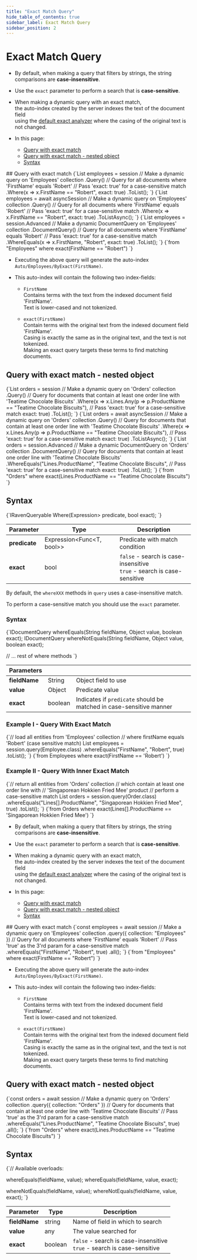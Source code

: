 ---
title: "Exact Match Query"
hide_table_of_contents: true
sidebar_label: Exact Match Query
sidebar_position: 2
---




# Exact Match Query
<LanguageSwitcher supportedLanguages={supportedLanguages} />
<LanguageContent language="csharp">

<Admonition type="note" title="">

* By default, when making a query that filters by strings, the string comparisons are __case-insensitive__.

* Use the `exact` parameter to perform a search that is __case-sensitive__.

* When making a dynamic query with an exact match,  
  the auto-index created by the server indexes the text of the document field  
  using the [default exact analyzer](../../../../indexes/using-analyzers.mdx#ravendb) where the casing of the original text is not changed.

* In this page:
    * [Query with exact match](../../../../client-api/session/querying/text-search/exact-match-query.mdx#query-with-exact-match)
    * [Query with exact match - nested object](../../../../client-api/session/querying/text-search/exact-match-query.mdx#query-with-exact-match---nested-object)
    * [Syntax](../../../../client-api/session/querying/text-search/exact-match-query.mdx#syntax)

</Admonition>
## Query with exact match

<Admonition type="note" title="">

<Tabs groupId='languageSyntax'>
<TabItem value="Query" label="Query">
<CodeBlock language="csharp">
{`List<Employee> employees = session
     // Make a dynamic query on 'Employees' collection    
    .Query<Employee>()
     // Query for all documents where 'FirstName' equals 'Robert'
     // Pass 'exact: true' for a case-sensitive match
    .Where(x => x.FirstName == "Robert", exact: true)
    .ToList();
`}
</CodeBlock>
</TabItem>
<TabItem value="Query_async" label="Query_async">
<CodeBlock language="csharp">
{`List<Employee> employees = await asyncSession
     // Make a dynamic query on 'Employees' collection    
    .Query<Employee>()
     // Query for all documents where 'FirstName' equals 'Robert'
     // Pass 'exact: true' for a case-sensitive match
    .Where(x => x.FirstName == "Robert", exact: true)
    .ToListAsync();
`}
</CodeBlock>
</TabItem>
<TabItem value="DocumentQuery" label="DocumentQuery">
<CodeBlock language="csharp">
{`List<Employee> employees = session.Advanced
     // Make a dynamic DocumentQuery on 'Employees' collection    
    .DocumentQuery<Employee>()
     // Query for all documents where 'FirstName' equals 'Robert'
     // Pass 'exact: true' for a case-sensitive match
    .WhereEquals(x => x.FirstName, "Robert", exact: true)
    .ToList();
`}
</CodeBlock>
</TabItem>
<TabItem value="RQL" label="RQL">
<CodeBlock language="sql">
{`from "Employees"
where exact(FirstName == "Robert")
`}
</CodeBlock>
</TabItem>
</Tabs>

</Admonition>

* Executing the above query will generate the auto-index `Auto/Employees/ByExact(FirstName)`.

* This auto-index will contain the following two index-fields:
  
  * `FirstName`  
    Contains terms with the text from the indexed document field 'FirstName'.  
    Text is lower-cased and not tokenized.  

  * `exact(FirstName)`  
    Contain terms with the original text from the indexed document field 'FirstName'.  
    Casing is exactly the same as in the original text, and the text is not tokenized.  
    Making an exact query targets these terms to find matching documents.



## Query with exact match - nested object

<Admonition type="note" title="">

<Tabs groupId='languageSyntax'>
<TabItem value="Query" label="Query">
<CodeBlock language="csharp">
{`List<Order> orders = session
     // Make a dynamic query on 'Orders' collection
    .Query<Order>()
     // Query for documents that contain at least one order line with 'Teatime Chocolate Biscuits'
    .Where(x => x.Lines.Any(p => p.ProductName == "Teatime Chocolate Biscuits"),
        // Pass 'exact: true' for a case-sensitive match 
        exact: true)
    .ToList();
`}
</CodeBlock>
</TabItem>
<TabItem value="Query_async" label="Query_async">
<CodeBlock language="csharp">
{`List<Order> orders = await asyncSession
     // Make a dynamic query on 'Orders' collection
    .Query<Order>()
     // Query for documents that contain at least one order line with 'Teatime Chocolate Biscuits'
    .Where(x => x.Lines.Any(p => p.ProductName == "Teatime Chocolate Biscuits"),
        // Pass 'exact: true' for a case-sensitive match 
        exact: true)
    .ToListAsync();
`}
</CodeBlock>
</TabItem>
<TabItem value="DocumentQuery" label="DocumentQuery">
<CodeBlock language="csharp">
{`List<Order> orders = session.Advanced
     // Make a dynamic DocumentQuery on 'Orders' collection
    .DocumentQuery<Order>()
     // Query for documents that contain at least one order line with 'Teatime Chocolate Biscuits'
    .WhereEquals("Lines.ProductName", "Teatime Chocolate Biscuits",
         // Pass 'exact: true' for a case-sensitive match 
         exact: true)
    .ToList();
`}
</CodeBlock>
</TabItem>
<TabItem value="RQL" label="RQL">
<CodeBlock language="sql">
{`from "Orders" 
where exact(Lines.ProductName == "Teatime Chocolate Biscuits")
`}
</CodeBlock>
</TabItem>
</Tabs>

</Admonition>



## Syntax

<TabItem value="syntax" label="syntax">
<CodeBlock language="csharp">
{`IRavenQueryable<T> Where<T>(Expression<Func<T, bool>> predicate, bool exact);
`}
</CodeBlock>
</TabItem>

| Parameter     | Type                      | Description                                                               |
|---------------|---------------------------|---------------------------------------------------------------------------|
| __predicate__ | Expression&lt;Func&lt;T, bool&gt;&gt; | Predicate with match condition                                            |
| __exact__     | bool                      | `false` - search is case-insensitive<br/>`true` - search is case-sensitive |




</LanguageContent>
<LanguageContent language="java">


By default, the `whereXXX` methods in `query` uses a case-insensitive match.

To perform a case-sensitive match you should use the `exact` parameter.

### Syntax

<TabItem value="query_1_0" label="query_1_0">
<CodeBlock language="java">
{`IDocumentQuery<T> whereEquals(String fieldName, Object value, boolean exact);
IDocumentQuery<T> whereNotEquals(String fieldName, Object value, boolean exact);

// ... rest of where methods
`}
</CodeBlock>
</TabItem>

| Parameters | | |
| ------------- | ------------- | ----- |
| **fieldName** | String | Object field to use |
| **value** | Object | Predicate value |
| **exact** | boolean | Indicates if `predicate` should be matched in case-sensitive manner |

### Example I - Query With Exact Match

<Tabs groupId='languageSyntax'>
<TabItem value="Java" label="Java">
<CodeBlock language="java">
{`// load all entities from 'Employees' collection
// where firstName equals 'Robert' (case sensitive match)
List<Employee> employees = session.query(Employee.class)
    .whereEquals("FirstName", "Robert", true)
    .toList();
`}
</CodeBlock>
</TabItem>
<TabItem value="RQL" label="RQL">
<CodeBlock language="sql">
{`from Employees where exact(FirstName == 'Robert')
`}
</CodeBlock>
</TabItem>
</Tabs>

### Example II - Query With Inner Exact Match

<Tabs groupId='languageSyntax'>
<TabItem value="Java" label="Java">
<CodeBlock language="java">
{`// return all entities from 'Orders' collection
// which contain at least one order line with
// 'Singaporean Hokkien Fried Mee' product
// perform a case-sensitive match
List<Order> orders = session.query(Order.class)
    .whereEquals("Lines[].ProductName", "Singaporean Hokkien Fried Mee", true)
    .toList();
`}
</CodeBlock>
</TabItem>
<TabItem value="RQL" label="RQL">
<CodeBlock language="sql">
{`from Orders 
where exact(Lines[].ProductName == 'Singaporean Hokkien Fried Mee')
`}
</CodeBlock>
</TabItem>
</Tabs>


</LanguageContent>
<LanguageContent language="nodejs">

<Admonition type="note" title="">

* By default, when making a query that filters by strings, the string comparisons are __case-insensitive__.

* Use the `exact` parameter to perform a search that is __case-sensitive__.

* When making a dynamic query with an exact match,  
  the auto-index created by the server indexes the text of the document field  
  using the [default exact analyzer](../../../../indexes/using-analyzers.mdx#ravendb) where the casing of the original text is not changed.

* In this page:
    * [Query with exact match](../../../../client-api/session/querying/text-search/exact-match-query.mdx#query-with-exact-match)
    * [Query with exact match - nested object](../../../../client-api/session/querying/text-search/exact-match-query.mdx#query-with-exact-match---nested-object)
    * [Syntax](../../../../client-api/session/querying/text-search/exact-match-query.mdx#syntax)

</Admonition>
## Query with exact match

<Admonition type="note" title="">

<Tabs groupId='languageSyntax'>
<TabItem value="Query" label="Query">
<CodeBlock language="js">
{`const employees = await session
     // Make a dynamic query on 'Employees' collection    
    .query({ collection: "Employees" })
     // Query for all documents where 'FirstName' equals 'Robert'
     // Pass 'true' as the 3'rd param for a case-sensitive match
    .whereEquals("FirstName", "Robert", true)
    .all();
`}
</CodeBlock>
</TabItem>
<TabItem value="RQL" label="RQL">
<CodeBlock language="sql">
{`from "Employees"
where exact(FirstName == "Robert")
`}
</CodeBlock>
</TabItem>
</Tabs>

</Admonition>

* Executing the above query will generate the auto-index `Auto/Employees/ByExact(FirstName)`.

* This auto-index will contain the following two index-fields:

    * `FirstName`  
      Contains terms with text from the indexed document field 'FirstName'.  
      Text is lower-cased and not tokenized.

    * `exact(FirstName)`  
      Contain terms with the original text from the indexed document field 'FirstName'.  
      Casing is exactly the same as in the original text, and the text is not tokenized.  
      Making an exact query targets these terms to find matching documents.



## Query with exact match - nested object

<Admonition type="note" title="">

<Tabs groupId='languageSyntax'>
<TabItem value="Query" label="Query">
<CodeBlock language="js">
{`const orders = await session
     // Make a dynamic query on 'Orders' collection
    .query({ collection: "Orders" })
     // Query for documents that contain at least one order line with 'Teatime Chocolate Biscuits'
     // Pass 'true' as the 3'rd param for a case-sensitive match
    .whereEquals("Lines.ProductName", "Teatime Chocolate Biscuits", true)
    .all();
`}
</CodeBlock>
</TabItem>
<TabItem value="RQL" label="RQL">
<CodeBlock language="sql">
{`from "Orders"
where exact(Lines.ProductName == "Teatime Chocolate Biscuits")
`}
</CodeBlock>
</TabItem>
</Tabs>

</Admonition>



## Syntax

<TabItem value="syntax" label="syntax">
<CodeBlock language="js">
{`// Available overloads:

whereEquals(fieldName, value);
whereEquals(fieldName, value, exact);

whereNotEquals(fieldName, value);
whereNotEquals(fieldName, value, exact);
`}
</CodeBlock>
</TabItem>

| Parameter     | Type    | Description                                                               |
|---------------|---------|---------------------------------------------------------------------------|
| __fieldName__ | string  | Name of field in which to search                                          |
| __value__     | any     | The value searched for                                                    |
| __exact__     | boolean | `false` - search is case-insensitive<br/>`true` - search is case-sensitive |




</LanguageContent>

<!---
### Session
- [Query overview](../../../../client-api/session/querying/how-to-query)
- [Full-text search](../../../../client-api/session/querying/text-search/full-text-search)
- [How to Use Regex](../../../../client-api/session/querying/text-search/using-regex)
- [Querying: Basics](../../../../indexes/querying/query-index)


-->